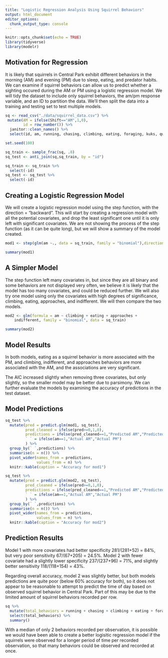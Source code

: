 ```yaml
---
title: "Logistic Regression Analysis Using Squirrel Behaviors"
output: html_document
editor_options: 
  chunk_output_type: console
---
```


```r
knitr::opts_chunk$set(echo = TRUE)
library(tidyverse)
library(modelr)
```

## Motivation for Regression

It is likely that squirrels in Central Park exhibit different behaviors in the morning (AM) and evening (PM) due to sleep, eating, and predator habits. We can examine if squirrel behaviors can allow us to predict whether a sighting occured during the AM or PM using a logistic regression model. We will tidy the dataset to include only squirrel behaviors, the am/pm response variable, and an ID to partition the data. We'll then split the data into a training and testing set to test multiple models.

```r
sq <- read_csv("./data/squirrel_data.csv") %>%
 mutate(AM = ifelse(Shift=="AM",1,0),
        id = row_number()) %>%
  janitor::clean_names() %>%
  select(id, am, running, chasing, climbing, eating, foraging, kuks, quaas, moans, tail_flags, tail_twitches,approaches,indifferent,runs_from)

set.seed(100)

sq_train <- sample_frac(sq, .8)
sq_test <- anti_join(sq,sq_train, by = "id")

sq_train <- sq_train %>%
  select(-id)
sq_test <- sq_test %>%
  select(-id)
```

## Creating a Logistic Regression Model

We will create a logistic regression model using the step function, with the direction = "backward". This will start by creating a regression model with all the potential covariates, and drop the least significant one until it is only left with significant covariates. We are not showing the process of the step function (as it can be quite long), but we will show a summary of the model created.

```r
mod1 <- step(glm(am ~., data = sq_train, family = "binomial"),direction = "backward")
```

```r
summary(mod1)
```

## A Simpler Model

The step function left many covariates in, but since they are all binary and some behaviors are not displayed very often, we believe it is likely that the model has too many covariates, and could be reduced further. We will also try one model using only the covariates with high degrees of significance, climbing, eating, approaches, and indifferent. We will then compare the two models.

``` r
mod2 <- glm(formula = am ~ climbing + eating + approaches +
    indifferent, family = "binomial", data = sq_train)

summary(mod2)
```

## Model Results

In both models, eating as a squirrel behavior is more associated with the PM, and climbing, indifferent, and approaches behaviors are more associated with the AM, and the associations are very significant.

The AIC increased slightly when removing three covariates, but only slightly, so the smaller model may be better due to parsimony. We can further evaluate the models by examining the accuracy of predictions in the test dataset.

## Model Predictions

```r
sq_test %>%
  mutate(pred = predict.glm(mod1, sq_test),
         pred_cleaned = ifelse(pred>=0,1,0),
         predictions = ifelse(pred_cleaned==1,"Predicted AM","Predicted PM"),
         ` ` = ifelse(am==1,"Actual AM","Actual PM")
         ) %>%
  group_by(` `,predictions) %>%
  summarise(n = n()) %>%
  pivot_wider(names_from = predictions,
              values_from = n) %>%
  knitr::kable(caption = "Accuracy for mod1")

sq_test %>%
  mutate(pred = predict.glm(mod2, sq_test),
         pred_cleaned = ifelse(pred>=0,1,0),
         predictions = ifelse(pred_cleaned==1,"Predicted AM","Predicted PM"),
         ` ` = ifelse(am==1,"Actual AM","Actual PM")
         ) %>%
  group_by(` `,predictions) %>%
  summarise(n = n()) %>%
  pivot_wider(names_from = predictions,
              values_from = n) %>%
  knitr::kable(caption = "Accuracy for mod2")
```

## Prediction Results

Model 1 with more covariates had better specificity 281/(281+52) = 84%, but very poor sensitivity 67/(67+205) = 24.5%. Model 2 with fewer covariate had a slightly lower specificity 237/(237+96) = 71%, and slightly better sensitivity 118/(118+154) = 43%.

Regarding overall accuracy, model 2 was slightly better, but both models predictions are quite poor (below 60% accuracy for both), so it does not appear to be reasonable to attempt to predict the time of day based on observed squirrel behavior in Central Park. Part of this may be due to the limited amount of squirrel behaviors recorded per row.

```r
sq %>%
  mutate(total_behaviors = running + chasing + climbing + eating + foraging + kuks + quaas + moans + tail_flags + tail_twitches + approaches + indifferent + runs_from) %>%
  select(total_behaviors) %>%
  summary()
```

With a median of only 2 behaviors recorded per observation, it is possible we would have been able to create a better logisitic regression model if the squirrels were observed for a longer period of time per recorded observation, so that many behaviors could be observed and recorded at once.